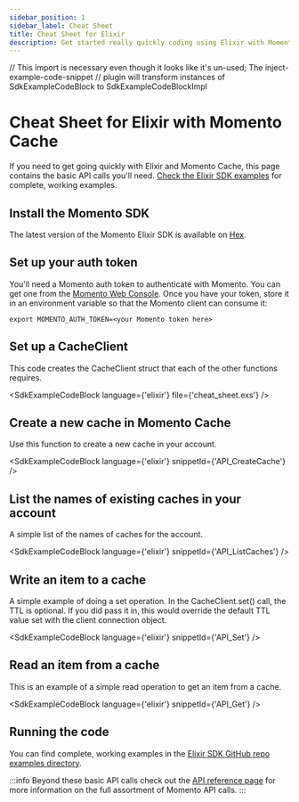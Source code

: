 ```yaml
---
sidebar_position: 1
sidebar_label: Cheat Sheet
title: Cheat Sheet for Elixir
description: Get started really quickly coding using Elixir with Momento Cache
---
```


// This import is necessary even though it looks like it's un-used; The inject-example-code-snippet
// plugin will transform instances of SdkExampleCodeBlock to SdkExampleCodeBlockImpl

# Cheat Sheet for Elixir with Momento Cache

If you need to get going quickly with Elixir and Momento Cache, this page contains the basic API calls you'll need. [Check the Elixir SDK examples](https://github.com/momentohq/client-sdk-elixir/tree/main/examples) for complete, working examples.

## Install the Momento SDK

The latest version of the Momento Elixir SDK is available on [Hex](https://hex.pm/packages/gomomento).

## Set up your auth token

You'll need a Momento auth token to authenticate with Momento.  You can get one from the [Momento Web Console](https://console.gomomento.com/caches).
Once you have your token, store it in an environment variable so that the Momento client can consume it:

```
export MOMENTO_AUTH_TOKEN=<your Momento token here>
```

## Set up a CacheClient
This code creates the CacheClient struct that each of the other functions requires.

<SdkExampleCodeBlock language={'elixir'} file={'cheat_sheet.exs'} />

## Create a new cache in Momento Cache
Use this function to create a new cache in your account.

<SdkExampleCodeBlock language={'elixir'} snippetId={'API_CreateCache'} />


## List the names of existing caches in your account
A simple list of the names of caches for the account.

<SdkExampleCodeBlock language={'elixir'} snippetId={'API_ListCaches'} />

## Write an item to a cache
A simple example of doing a set operation. In the CacheClient.set() call, the TTL is optional. If you did pass it in, this would override the default TTL value set with the client connection object.

<SdkExampleCodeBlock language={'elixir'} snippetId={'API_Set'} />

## Read an item from a cache
This is an example of a simple read operation to get an item from a cache.

<SdkExampleCodeBlock language={'elixir'} snippetId={'API_Get'} />

## Running the code

You can find complete, working examples in the [Elixir SDK GitHub repo examples directory](https://github.com/momentohq/client-sdk-elixir/tree/main/examples).

:::info
Beyond these basic API calls check out the [API reference page](/cache/develop/api-reference/index.mdx) for more information on the full assortment of Momento API calls.
:::
